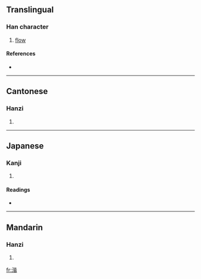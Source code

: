 ==Translingual==

===Han character===
{{Han char|rn=85|rad=水|as=09|sn=12|four=3116<sub>1</sub>|canj=水心心日 (EPPA)}}

# [[flow]]

====References====
* {{Han ref|kx=0637.190|dkj=17848|dj=1044.140|hdz=31672.080|uh=6E5D|ud=28253|bh=D9F4|bd=55796}}

----

==Cantonese==

===Hanzi===
{{yue-hanzi|jyut=|y=gaai1}}

# {{defn|Cantonese}}

----

==Japanese==

===Kanji===
{{ja-kanji|grade=|rs=水09}}

# {{defn|Japanese}}

====Readings====
* {{ja-readings|on=[[かい]] (kai)|kun=[[ながれる]] (nagareru)}}

----

==Mandarin==

===Hanzi===
{{cmn-hanzi|pin=[[jiē]] ([[jie1]])|wg=chieh<sup>1</sup>}}

# {{defn|Mandarin}}

[[fr:湝]]